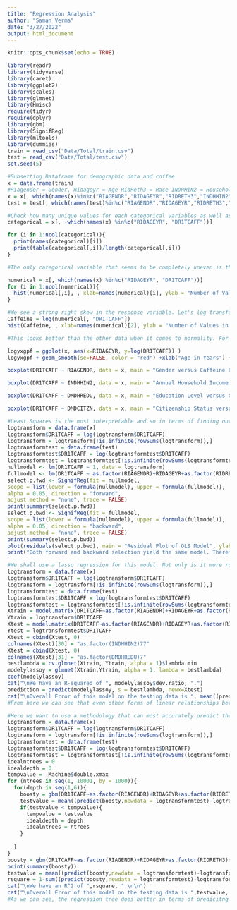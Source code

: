 ---
title: "Regression Analysis"
author: "Saman Verma"
date: "3/27/2022"
output: html_document
---

```{r setup, include=FALSE}
knitr::opts_chunk$set(echo = TRUE)
```


```{r}
library(readr)
library(tidyverse)
library(caret)
library(ggplot2)
library(scales)
library(glmnet)
library(Hmisc)
require(tidyr)
require(dplyr)
library(gbm)
library(SignifReg)
library(mltools)
library(dummies)
train = read_csv("Data/Total/train.csv")
test = read_csv("Data/Total/test.csv")
set.seed(5)
```


```{r}
#Subsetting Dataframe for demographic data and coffee
x = data.frame(train)
#Riagender = Gender, Ridageyr = Age RidReth3 = Race INDHHIN2 = Household income DMHREDU = Household Education DMDCITZN = Citizenship Status DR1TCAFF = Coffee
x = x[, which(names(x)%in%c("RIAGENDR","RIDAGEYR","RIDRETH3","INDHHIN2","DMDHREDU","DMDCITZN", "DR1TCAFF"))]
test = test[, which(names(test)%in%c("RIAGENDR","RIDAGEYR","RIDRETH3","INDHHIN2","DMDHREDU","DMDCITZN", "DR1TCAFF"))]
```


```{r Data Exploration}
#Check how many unique values for each categorical variables as well as means and standard deviations for others
categorical = x[, -which(names(x) %in%c("RIDAGEYR", "DR1TCAFF"))]

for (i in 1:ncol(categorical)){
  print(names(categorical)[i])
  print(table(categorical[,i])/length(categorical[,i]))
}

#The only categorical variable that seems to be completely uneven is the variable related to citizenship status which makes sense as we are studying people in America therefore the vast majority should be american citizens. Limited concern for these variables.

numerical = x[, which(names(x) %in%c("RIDAGEYR", "DR1TCAFF"))]
for (i in 1:ncol(numerical)){
  hist(numerical[,i], , xlab=names(numerical)[i], ylab = "Number of Values in this range", main = "Distribution of Numeric Column in Dataset")
}

#We see a strong right skew in the response variable. Let's log transform this column to see if it helps with the skew.
Caffeine = log(numerical[, "DR1TCAFF"])
hist(Caffeine, , xlab=names(numerical)[2], ylab = "Number of Values in this range", main = "Distribution of Log Transformed Column in Dataset")

#This looks better than the other data when it comes to normality. For models assuming normality we can simply log transform it to fit that assumption.

logyxgpf = ggplot(x, aes(x=RIDAGEYR, y=log(DR1TCAFF)) )
logyxgpf + geom_smooth(se=FALSE, color = "red") +xlab("Age in Years") + ylab("Caffeine Consumed in Milligrams") +ggtitle("Age vs Caffeine Consumed Labelled by Race")+ geom_point(aes(colour = RIDRETH3))+ labs(color='Race')

boxplot(DR1TCAFF ~ RIAGENDR, data = x, main = "Gender versus Caffeine Consmption", xlab = "Gender", ylab = "Caffeine Consumed in Milligrams", names = c("Males", "Females"))

boxplot(DR1TCAFF ~ INDHHIN2, data = x, main = "Annual Household Income versus Caffeine Consmption", xlab = "Annual Household Income in Thousands of Dollars", ylab = "Caffeine Consumed in Milligrams", names = c("$0-$5", "$5-$10","$10-15","$15-$20","$20-$25","$25-$35","$35-$45","$45-$55","$55-$65","$65-$75","$20 and Over","Under $20","$75-$100","$100 and Over","Refused", "Don't Know"))

boxplot(DR1TCAFF ~ DMDHREDU, data = x, main = "Education Level versus Caffeine Consmption", xlab = "Education Level", ylab = "Caffeine Consumed in Milligrams", names = c("Less than 9th", "9th-11th","GED or Equivalent","Some College or Equivalent","College Graduate or Above","Refused","Don't Know"))

boxplot(DR1TCAFF ~ DMDCITZN, data = x, main = "Citizenship Status versus Caffeine Consmption", xlab = "Citizenship Status", ylab = "Caffeine Consumed in Milligrams", names = c("Citizen", "Not Citizen","Refused","Don't Know"))
```


```{r OLS Model}
#Least Squares is the most interpretable and so in terms of finding out how each demographic variable affects caffeine consumption it could prove to be useful.
logtransform = data.frame(x)
logtransform$DR1TCAFF = log(logtransform$DR1TCAFF)
logtransform = logtransform[!is.infinite(rowSums(logtransform)),]
logtransformtest = data.frame(test)
logtransformtest$DR1TCAFF = log(logtransformtest$DR1TCAFF)
logtransformtest = logtransformtest[!is.infinite(rowSums(logtransformtest)),]
nullmodel <- lm(DR1TCAFF ~ 1, data = logtransform)
fullmodel <- lm(DR1TCAFF ~ as.factor(RIAGENDR)+RIDAGEYR+as.factor(RIDRETH3)+as.factor(INDHHIN2)+as.factor(DMDHREDU)+as.factor(DMDCITZN), data = logtransform)
select.p.fwd <- SignifReg(fit = nullmodel,
scope = list(lower = formula(nullmodel), upper = formula(fullmodel)),
alpha = 0.05, direction = "forward",
adjust.method = "none", trace = FALSE)
print(summary(select.p.fwd))
select.p.bwd <- SignifReg(fit = fullmodel,
scope = list(lower = formula(nullmodel), upper = formula(fullmodel)),
alpha = 0.05, direction = "backward",
adjust.method = "none", trace = FALSE)
print(summary(select.p.bwd))
plot(residuals(select.p.bwd), main = "Residual Plot of OLS Model", ylab = "Residual Value")
print("Both forward and backward selection yield the same model. Therefore, we will use that specific model for our analysis. Here, we have residuals that do not match the residuals for normality. Therefore, we can't use a classic OLS linear regression model. Lets try something more resistant to the violations of of an OLS model.")
```

```{r Lasso}
#We shall use a lasso regression for this model. Not only is it more robust to outliers but also it indirectly performs feature selection for our data as it forces some coefficients to 0 depending on its insignificance. Also, we would rather perform lasso here than ridge as we have a relatively small number of predictors as compared to the amount of data we have. It also regularizes the data so that it can perform better generally. We log transform the response variables for the assumption of normality as mentioned in exploratory data section.
logtransform = data.frame(x)
logtransform$DR1TCAFF = log(logtransform$DR1TCAFF)
logtransform = logtransform[!is.infinite(rowSums(logtransform)),]
logtransformtest = data.frame(test)
logtransformtest$DR1TCAFF = log(logtransformtest$DR1TCAFF)
logtransformtest = logtransformtest[!is.infinite(rowSums(logtransformtest)),]
Xtrain = model.matrix(DR1TCAFF~as.factor(RIAGENDR)+RIDAGEYR+as.factor(RIDRETH3)+as.factor(INDHHIN2)+as.factor(DMDHREDU)+as.factor(DMDCITZN), logtransform)[,-1]
Ytrain = logtransform$DR1TCAFF
Xtest = model.matrix(DR1TCAFF~as.factor(RIAGENDR)+RIDAGEYR+as.factor(RIDRETH3)+as.factor(INDHHIN2)+as.factor(DMDHREDU)+as.factor(DMDCITZN), logtransformtest)[,-1]
Ytest = logtransformtest$DR1TCAFF
Xtest = cbind(Xtest, 0)
colnames(Xtest)[30] = "as.factor(INDHHIN2)77"
Xtest = cbind(Xtest, 0)
colnames(Xtest)[31] = "as.factor(DMDHREDU)7"
bestlambda = cv.glmnet(Xtrain, Ytrain, alpha = 1)$lambda.min
modelylassoy = glmnet(Xtrain,Ytrain, alpha = 1, lambda = bestlambda)
coef(modelylassoy)
cat("\nWe have an R-squared of ", modelylassoy$dev.ratio, ".")
prediction = predict(modelylassoy, s = bestlambda, newx=Xtest)
cat("\nOverall Error of this model on the testing data is ", mean((prediction - Ytest)**2), ".\n\n")
#From here we can see that even other forms of linear relationships between variables does not coincide to super accurate prediction. Therefore, we should try a nonlinear prediction method. 
```



```{r Tree}
#Here we want to use a methodology that can most accurately predict the coffee consumption regardless of interpretability. Because of fear of overfitting due to lack of observations, I will not use a neural network. Instead, I will use a boosting tree. This slow learning process is better because it is more robust to outliers and is stochastic meaning that through continually subsetting predictors it tries to not get stuck at just one local minimum but actively searches for the global minima in regards to error.
logtransform = data.frame(x)
logtransform$DR1TCAFF = log(logtransform$DR1TCAFF)
logtransform = logtransform[!is.infinite(rowSums(logtransform)),]
logtransformtest = data.frame(test)
logtransformtest$DR1TCAFF = log(logtransformtest$DR1TCAFF)
logtransformtest = logtransformtest[!is.infinite(rowSums(logtransformtest)),]
idealntrees = 0
idealdepth = 0
tempvalue = .Machine$double.xmax
for (ntrees in seq(1, 10001, by = 1000)){
  for(depth in seq(1,6)){
    boosty = gbm(DR1TCAFF~as.factor(RIAGENDR)+RIDAGEYR+as.factor(RIDRETH3)+as.factor(INDHHIN2)+as.factor(DMDHREDU)+as.factor(DMDCITZN), data = logtransform, distribution = "gaussian", shrinkage = .01, interaction.depth = depth, n.trees = ntrees)
    testvalue = mean((predict(boosty,newdata = logtransformtest)-logtransformtest$DR1TCAFF)^2)
    if(testvalue < tempvalue){
      tempvalue = testvalue
      idealdepth = depth
      idealntrees = ntrees
    }
    
  }
}
boosty = gbm(DR1TCAFF~as.factor(RIAGENDR)+RIDAGEYR+as.factor(RIDRETH3)+as.factor(INDHHIN2)+as.factor(DMDHREDU)+as.factor(DMDCITZN), data = logtransform, distribution = "gaussian", shrinkage = .01, interaction.depth = idealdepth, n.trees = idealntrees)
print(summary(boosty))
testvalue = mean((predict(boosty,newdata = logtransformtest)-logtransformtest$DR1TCAFF)^2)
rsquare = 1-sum((predict(boosty,newdata = logtransformtest)-logtransformtest$DR1TCAFF)^2)/sum((logtransformtest$DR1TCAFF-mean(logtransformtest$DR1TCAFF))^2)
cat("\nWe have an R^2 of ",rsquare, ".\n\n")
cat("\nOverall Error of this model on the testing data is ",testvalue, ".\n\n")
#As we can see, the regression tree does better in terms of predicitng the amount of coffee as compared to lasso (lower test MSE and higher R^2). Additionally, for a response variable that has a lot of potential predictors, to be able to explain coffee consumption decently with demographic data is huge. Furthermore, based off of the charge, we can see that age is by far the most important predictor for the tree.
```